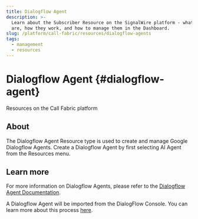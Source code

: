 ```yaml
---
title: Dialogflow Agent
description: >-
  Learn about the Subscriber Resource on the SignalWire platform - what they
  are, how they work, and how to manage them in the Dashboard.
slug: /platform/call-fabric/resources/dialogflow-agents
tags:
  - management
  - resources
---
```


# Dialogflow Agent {#dialogflow-agent}

<Subtitle>Resources on the Call Fabric platform</Subtitle>

## About

The Dialogflow Agent Resource type is used to create and manage Google Dialogflow Agents.
Create a Dialogflow Agent by first selecting AI Agent from the Resources menu.

## Learn more

For more information on Dialogflow Agents, please refer to the 
[Dialogflow Agent Documentation](/platform/integrations/dialogflow/dialogflow-agents/).

A Dialogflow Agent will be imported from the DialogFlow Console. 
You can learn more about this process 
[here](https://signalwire.com/resources/guides/dialogflow-integration?x-craft-preview=Pf1n9sLgPn&x-craft-preview=GycqMWdsUN&x-craft-preview=7S4KoPCcLT&x-craft-preview=ymLvN3CqO1&x-craft-preview=BhzWPl7Ntk&x-craft-preview=rHg5bUKLTk&x-craft-preview=rHg5bUKLTk&x-craft-preview=8rBwlgtYiq&utm_source=google&utm_medium=ads&utm_campaign=us_search_brand&utm_content=testing&gad_source=1&gclid=Cj0KCQiAuqKqBhDxARIsAFZELmLpkRL3cC2CMMtFig2QqUyk9m9Ty_on-7WaRZPbLmZNlV41gQmd204aAkoKEALw_wcB).
